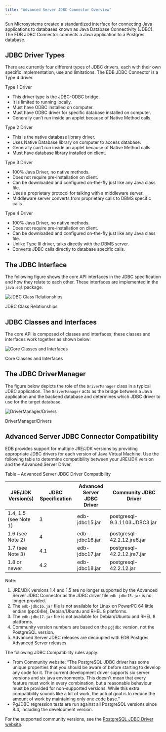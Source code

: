 ```yaml
---
title: "Advanced Server JDBC Connector Overview"
---
```


<div id="advanced_server_jdbc_connector_overview" class="registered_link"></div>

Sun Microsystems created a standardized interface for connecting Java applications to databases known as Java Database Connectivity (JDBC). The EDB JDBC Connector connects a Java application to a Postgres database.

<div id="jdbc_driver_types" class="registered_link"></div>

## JDBC Driver Types

There are currently four different types of JDBC drivers, each with their own specific implementation, use and limitations. The EDB JDBC Connector is a Type 4 driver.

Type 1 Driver

-   This driver type is the JDBC-ODBC bridge.
-   It is limited to running locally.
-   Must have ODBC installed on computer.
-   Must have ODBC driver for specific database installed on computer.
-   Generally can’t run inside an applet because of Native Method calls.

Type 2 Driver

-   This is the native database library driver.
-   Uses Native Database library on computer to access database.
-   Generally can’t run inside an applet because of Native Method calls.
-   Must have database library installed on client.

Type 3 Driver

-   100% Java Driver, no native methods.
-   Does not require pre-installation on client.
-   Can be downloaded and configured on-the-fly just like any Java class file.
-   Uses a proprietary protocol for talking with a middleware server.
-   Middleware server converts from proprietary calls to DBMS specific calls

Type 4 Driver

-   100% Java Driver, no native methods.
-   Does not require pre-installation on client.
-   Can be downloaded and configured on-the-fly just like any Java class file.
-   Unlike Type III driver, talks directly with the DBMS server.
-   Converts JDBC calls directly to database specific calls.

## The JDBC Interface

The following figure shows the core API interfaces in the JDBC specification and how they relate to each other. These interfaces are implemented in the `java.sql` package.

![JDBC Class Relationships](images/jdbc_class_relationships.png)

JDBC Class Relationships

## JDBC Classes and Interfaces

The core API is composed of classes and interfaces; these classes and interfaces work together as shown below:

![Core Classes and Interfaces](images/core_classes_and_interfaces.png)

Core Classes and Interfaces

## The JDBC DriverManager

The figure below depicts the role of the `DriverManager` class in a typical JDBC application. The `DriverManager` acts as the bridge between a Java application and the backend database and determines which JDBC driver to use for the target database.

![DriverManager/Drivers](images/drivermanager_drivers.png)

DriverManager/Drivers

## Advanced Server JDBC Connector Compatibility

EDB provides support for multiple JRE/JDK versions by providing appropriate JDBC drivers for each version of Java Virtual Machine. Use the following table to determine compatibility between your JRE/JDK version and the Advanced Server Driver.

Table – Advanced Server JDBC Driver Compatibility

| JRE/JDK Version(s)    | JDBC Specification | Advanced Server JDBC Driver | Community JDBC Driver         |
| --------------------- | ------------------ | --------------------------- | ----------------------------- |
| 1.4, 1.5 (see Note 1) | 3                  | edb-jdbc15.jar              | postgresql-9.3.1103.JDBC3.jar |
| 1.6 (see Note 2)      | 4                  | edb-jdbc16.jar              | postgresql-42.2.12.jre6.jar   |
| 1.7 (see Note 3)      | 4.1                | edb-jdbc17.jar              | postgresql-42.2.12.jre7.jar   |
| 1.8 or newer          | 4.2                | edb-jdbc18.jar              | postgresql-42.2.12.jar        |

Note:

1.  JRE/JDK versions 1.4 and 1.5 are no longer supported by the Advanced Server JDBC Connector as the JDBC driver file `edb-jdbc15.jar` is no longer provided.
2.  The `edb-jdbc16.jar` file is not available for Linux on PowerPC 64 little endian (ppc64le), Debian/Ubuntu and RHEL 8 platforms.
3.  The `edb-jdbc17.jar` file is not available for Debian/Ubuntu and RHEL 8 platforms.
4.  Community version numbers are based on the `pgjdbc` version, not the PostgreSQL version.
5.  Advanced Server JDBC releases are decoupled with EDB Postgres Advanced Server releases.

The following JDBC Compatibility rules apply:

-   From Community website: “The PostgreSQL JDBC driver has some unique properties that you should be aware of before starting to develop any code for it. The current development driver supports six server versions and six java environments. This doesn't mean that every feature must work in every combination, but a reasonable behaviour must be provided for non-supported versions. While this extra compatibility sounds like a lot of work, the actual goal is to reduce the amount of work by maintaining only one code base.”
-   PgJDBC regression tests are run against all PostgreSQL versions since 8.4, including the development version.

For the supported community versions, see the [PostgreSQL JDBC Driver website](https://jdbc.postgresql.org/download.html).
